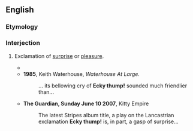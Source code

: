 ==English==
{{was wotd|2009|September|25}}

===Etymology===
{{rfe|en}}

===Interjection===
{{en-interj}}

# {{lb|en|colloquial|Northern England|dialectal}} Exclamation of [[surprise]] or [[pleasure]].
#* {{quote-text|en|year=2001|author=Cyril Morris|title=Morgi|page=122|passage='''Ecky thump'''! I've never tasted anything as good.}}
#* '''1985''', Keith Waterhouse, ''Waterhouse At Large.''
#*: ... its bellowing cry of '''Ecky thump!''' sounded much friendlier than...
#* '''The Guardian, Sunday June 10 2007''', Kitty Empire
#*: The latest Stripes album title, a play on the Lancastrian exclamation '''Ecky thump!''' is, in part, a gasp of surprise...